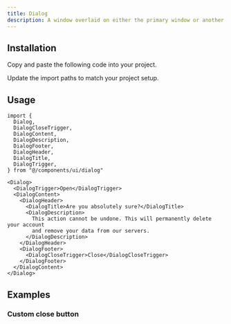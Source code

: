 ```yaml
---
title: Dialog
description: A window overlaid on either the primary window or another dialog window, rendering the content underneath inert.
---
```


<ComponentPreview name="dialog-demo" />

## Installation

<ComponentInstall>

<Fragment slot="manual">

<Steps>

<Step>Copy and paste the following code into your project.</Step>

<ComponentSource component="dialog" />

<Step>Update the import paths to match your project setup.</Step>

</Steps>

</Fragment>

</ComponentInstall>

## Usage

```tsx
import {
  Dialog,
  DialogCloseTrigger,
  DialogContent,
  DialogDescription,
  DialogFooter,
  DialogHeader,
  DialogTitle,
  DialogTrigger,
} from "@/components/ui/dialog"
```

```tsx
<Dialog>
  <DialogTrigger>Open</DialogTrigger>
  <DialogContent>
    <DialogHeader>
      <DialogTitle>Are you absolutely sure?</DialogTitle>
      <DialogDescription>
        This action cannot be undone. This will permanently delete your account
        and remove your data from our servers.
      </DialogDescription>
    </DialogHeader>
    <DialogFooter>
      <DialogCloseTrigger>Close</DialogCloseTrigger>
    </DialogFooter>
  </DialogContent>
</Dialog>
```

## Examples

### Custom close button

<ComponentPreview name="dialog-close-button" />

